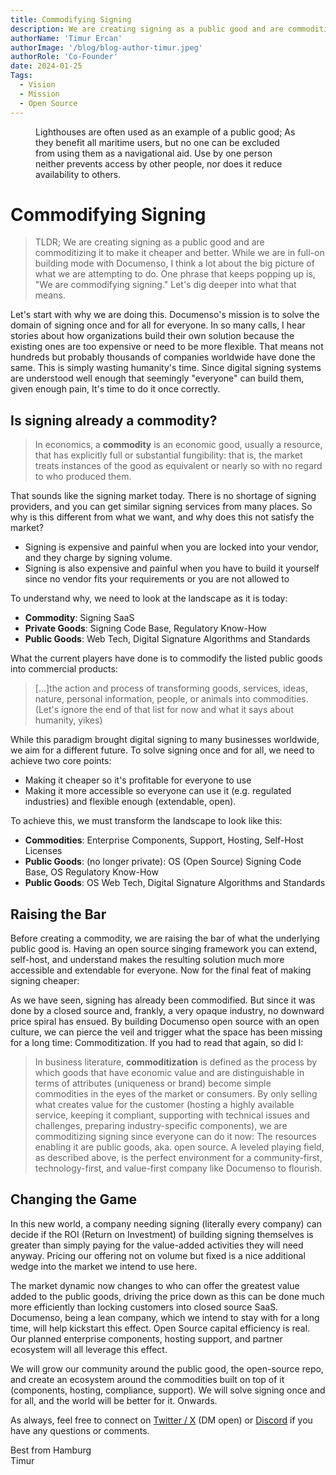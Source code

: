 ```yaml
---
title: Commodifying Signing
description: We are creating signing as a public good and are commoditizing it to make it cheaper and better.
authorName: 'Timur Ercan'
authorImage: '/blog/blog-author-timur.jpeg'
authorRole: 'Co-Founder'
date: 2024-01-25
Tags:
  - Vision
  - Mission
  - Open Source
---
```


<figure>
  <MdxNextImage
    src="/blog/lighthouse.jpeg"
    width="650"
    height="650"
    alt="A lighthouse on a tiny island."
  />

  <figcaption className="text-center">
    Lighthouses are often used as an example of a public good; As they benefit all maritime users, but no one can be excluded from using them as a navigational aid. Use by one person neither prevents access by other people, nor does it reduce availability to others.
  </figcaption>
</figure>

# Commodifying Signing

> TLDR; We are creating signing as a public good and are commoditizing it to make it cheaper and better.
> While we are in full-on building mode with Documenso, I think a lot about the big picture of what we are attempting to do. One phrase that keeps popping up is, "We are commodifying signing." Let's dig deeper into what that means.

Let's start with why we are doing this. Documenso's mission is to solve the domain of signing once and for all for everyone. In so many calls, I hear stories about how organizations build their own solution because the existing ones are too expensive or need to be more flexible. That means not hundreds but probably thousands of companies worldwide have done the same. This is simply wasting humanity's time. Since digital signing systems are understood well enough that seemingly "everyone" can build them, given enough pain, It's time to do it once correctly.

## Is signing already a commodity?

> In economics, a **commodity** is an economic good, usually a resource, that has explicitly full or substantial fungibility: that is, the market treats instances of the good as equivalent or nearly so with no regard to who produced them.

That sounds like the signing market today. There is no shortage of signing providers, and you can get similar signing services from many places. So why is this different from what we want, and why does this not satisfy the market?

- Signing is expensive and painful when you are locked into your vendor, and they charge by signing volume.
- Signing is also expensive and painful when you have to build it yourself since no vendor fits your requirements or you are not allowed to

To understand why, we need to look at the landscape as it is today:

- **Commodity**: Signing SaaS
- **Private Goods**: Signing Code Base, Regulatory Know-How
- **Public Goods**: Web Tech, Digital Signature Algorithms and Standards

What the current players have done is to commodify the listed public goods into commercial products:

> […]the action and process of transforming goods, services, ideas, nature, personal information, people, or animals into commodities.
> (Let's ignore the end of that list for now and what it says about humanity, yikes)

While this paradigm brought digital signing to many businesses worldwide, we aim for a different future. To solve signing once and for all, we need to achieve two core points:

- Making it cheaper so it's profitable for everyone to use
- Making it more accessible so everyone can use it (e.g. regulated industries) and flexible enough (extendable, open).

To achieve this, we must transform the landscape to look like this:

- **Commodities**: Enterprise Components, Support, Hosting, Self-Host Licenses
- **Public Goods**: (no longer private): OS (Open Source) Signing Code Base, OS Regulatory Know-How
- **Public Goods**: OS Web Tech, Digital Signature Algorithms and Standards

## Raising the Bar

Before creating a commodity, we are raising the bar of what the underlying public good is. Having an open source singing framework you can extend, self-host, and understand makes the resulting solution much more accessible and extendable for everyone. Now for the final feat of making signing cheaper:

As we have seen, signing has already been commodified. But since it was done by a closed source and, frankly, a very opaque industry, no downward price spiral has ensued. By building Documenso open source with an open culture, we can pierce the veil and trigger what the space has been missing for a long time: Commoditization. If you had to read that again, so did I:

> In business literature, **commoditization** is defined as the process by which goods that have economic value and are distinguishable in terms of attributes (uniqueness or brand) become simple commodities in the eyes of the market or consumers.
> By only selling what creates value for the customer (hosting a highly available service, keeping it compliant, supporting with technical issues and challenges, preparing industry-specific components), we are commoditizing signing since everyone can do it now: The resources enabling it are public goods, aka. open source. A leveled playing field, as described above, is the perfect environment for a community-first, technology-first, and value-first company like Documenso to flourish.

## Changing the Game

In this new world, a company needing signing (literally every company) can decide if the ROI (Return on Investment) of building signing themselves is greater than simply paying for the value-added activities they will need anyway. Pricing our offering not on volume but fixed is a nice additional wedge into the market we intend to use here.

The market dynamic now changes to who can offer the greatest value added to the public goods, driving the price down as this can be done much more efficiently than locking customers into closed source SaaS. Documenso, being a lean company, which we intend to stay with for a long time, will help kickstart this effect. Open Source capital efficiency is real. Our planned enterprise components, hosting support, and partner ecosystem will all leverage this effect.

We will grow our community around the public good, the open-source repo, and create an ecosystem around the commodities built on top of it (components, hosting, compliance, support). We will solve signing once and for all, and the world will be better for it. Onwards.

As always, feel free to connect on [Twitter / X](https://twitter.com/eltimuro) (DM open) or [Discord](https://documen.so/discord) if you have any questions or comments.

Best from Hamburg\
Timur
